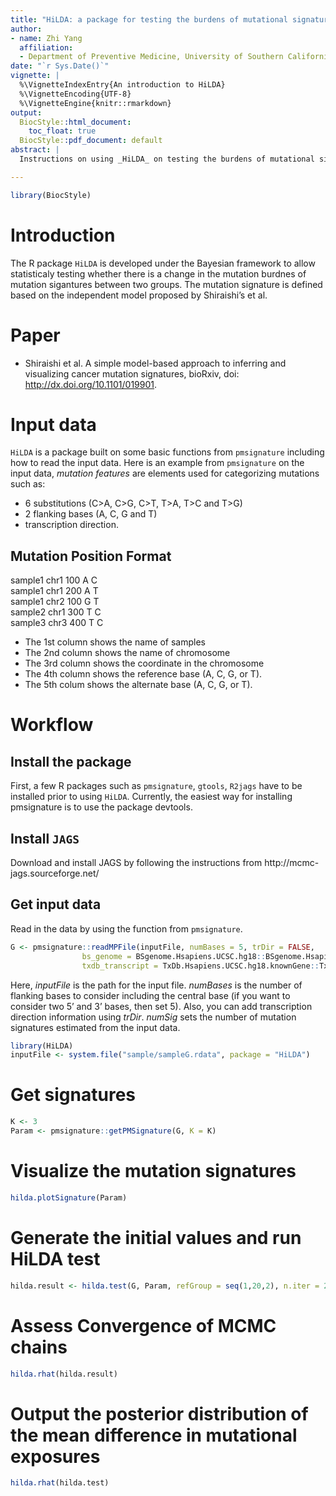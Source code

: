 ```yaml
---
title: "HiLDA: a package for testing the burdens of mutational signatures"
author: 
- name: Zhi Yang
  affiliation:
  - Department of Preventive Medicine, University of Southern California, Los Angeles, USA 
date: "`r Sys.Date()`"
vignette: |
  %\VignetteIndexEntry{An introduction to HiLDA}
  %\VignetteEncoding{UTF-8}
  %\VignetteEngine{knitr::rmarkdown}
output:
  BiocStyle::html_document:
    toc_float: true
  BiocStyle::pdf_document: default
abstract: | 
  Instructions on using _HiLDA_ on testing the burdens of mutational signatures. 

---
```


```r
library(BiocStyle)
```

# Introduction

The R package `HiLDA` is developed under the Bayesian framework to allow statisticaly testing whether there is a change in the mutation burdnes of mutation sigantures between two groups. The mutation signature is defined based on the independent model proposed by Shiraishi's et al. 

# Paper

- Shiraishi et al. A simple model-based approach to inferring and visualizing cancer mutation signatures, bioRxiv, doi: [http://dx.doi.org/10.1101/019901](http://dx.doi.org/10.1101/019901).

# Input data

`HiLDA` is a package built on some basic functions from `pmsignature` including how to read the input data. Here is an example from `pmsignature` on the input data, *mutation features* are elements used for categorizing mutations such as: 
  
* 6 substitutions (C>A, C>G, C>T, T>A, T>C and T>G)
* 2 flanking bases (A, C, G and T)
* transcription direction.

## Mutation Position Format

sample1 chr1  100	A	C	
sample1	chr1	200	A	T	
sample1	chr2	100	G	T	
sample2	chr1	300	T	C	
sample3	chr3	400	T	C	
  
* The 1st column shows the name of samples 
* The 2nd column shows the name of chromosome 
* The 3rd column shows the coordinate in the chromosome
* The 4th column shows the reference base (A, C, G, or T).
* The 5th colum shows the alternate base (A, C, G, or T).


# Workflow 
## Install the package
First, a few R packages such as `pmsignature`, `gtools`, `R2jags` have to be installed prior to using `HiLDA`. Currently, the easiest way for installing pmsignature is to use the package devtools. 

## Install `JAGS`
Download and install JAGS by following the instructions from http://mcmc-jags.sourceforge.net/

## Get input data
Read in the data by using the function from `pmsignature`. 

```r
G <- pmsignature::readMPFile(inputFile, numBases = 5, trDir = FALSE, 
                bs_genome = BSgenome.Hsapiens.UCSC.hg18::BSgenome.Hsapiens.UCSC.hg18,
                txdb_transcript = TxDb.Hsapiens.UCSC.hg18.knownGene::TxDb.Hsapiens.UCSC.hg18.knownGene)
```

Here, *inputFile* is the path for the input file. *numBases* is the number of flanking bases to consider including the central base (if you want to consider two 5' and 3' bases, then set 5). Also, you can add transcription direction information using *trDir*. *numSig* sets the number of mutation signatures estimated from the input data.  

```r
library(HiLDA)
inputFile <- system.file("sample/sampleG.rdata", package = "HiLDA")
```

# Get signatures

```r
K <- 3
Param <- pmsignature::getPMSignature(G, K = K)
```

# Visualize the mutation signatures 

```r
hilda.plotSignature(Param)
```


# Generate the initial values and run HiLDA test
```r
hilda.result <- hilda.test(G, Param, refGroup = seq(1,20,2), n.iter = 2000)
```

# Assess Convergence of MCMC chains
```r
hilda.rhat(hilda.result)
```

# Output the posterior distribution of the mean difference in mutational exposures
```r
hilda.rhat(hilda.test)
```


